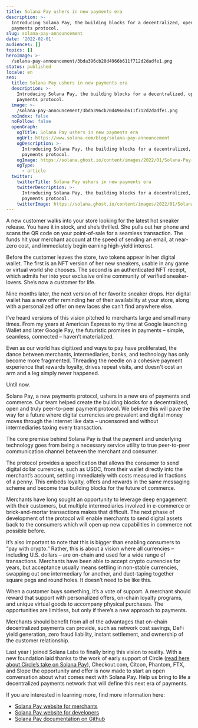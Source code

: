 ```yaml
---
title: Solana Pay ushers in new payments era
description: >-
  Introducing Solana Pay, the building blocks for a decentralized, open, P2P
  payments protocol.
slug: solana-pay-announcement
date: '2022-02-01'
audiences: []
topics: []
heroImage: >-
  /solana-pay-announcement/3bda396cb20d4966b611f712d2dadfe1.png
status: published
locale: en
seo:
  title: Solana Pay ushers in new payments era
  description: >-
    Introducing Solana Pay, the building blocks for a decentralized, open, P2P
    payments protocol.
  image: >-
    /solana-pay-announcement/3bda396cb20d4966b611f712d2dadfe1.png
  noIndex: false
  noFollow: false
  openGraph:
    ogTitle: Solana Pay ushers in new payments era
    ogUrl: https://www.solana.com/blog/solana-pay-announcement
    ogDescription: >-
      Introducing Solana Pay, the building blocks for a decentralized, open, P2P
      payments protocol.
    ogImage: https://solana.ghost.io/content/images/2022/01/Solana-Pay-Share.png
    ogType:
      - article
  twitter:
    twitterTitle: Solana Pay ushers in new payments era
    twitterDescription: >-
      Introducing Solana Pay, the building blocks for a decentralized, open, P2P
      payments protocol.
    twitterImage: https://solana.ghost.io/content/images/2022/01/Solana-Pay-Share.png
---
```


A new customer walks into your store looking for the latest hot sneaker release. You have it in stock, and she’s thrilled. She pulls out her phone and scans the QR code on your point-of-sale for a seamless transaction. The funds hit your merchant account at the speed of sending an email, at near-zero cost, and immediately begin earning high-yield interest.

Before the customer leaves the store, two tokens appear in her digital wallet. The first is an NFT version of her new sneakers, usable in any game or virtual world she chooses. The second is an authenticated NFT receipt, which admits her into your exclusive online community of verified sneaker-lovers. She’s now a customer for life.

Nine months later, the next version of her favorite sneaker drops. Her digital wallet has a new offer reminding her of their availability at your store, along with a personalized offer on new laces she can’t find anywhere else.

I’ve heard versions of this vision pitched to merchants large and small many times. From my years at American Express to my time at Google launching Wallet and later Google Pay, the futuristic promises in payments – simple, seamless, connected – haven’t materialized.

Even as our world has digitized and ways to pay have proliferated, the dance between merchants, intermediaries, banks, and technology has only become more fragmented. Threading the needle on a cohesive payment experience that rewards loyalty, drives repeat visits, and doesn't cost an arm and a leg simply never happened.

Until now.

Solana Pay, a new payments protocol, ushers in a new era of payments and commerce. Our team helped create the building blocks for a decentralized, open and truly peer-to-peer payment protocol. We believe this will pave the way for a future where digital currencies are prevalent and digital money moves through the internet like data – uncensored and without intermediaries taxing every transaction.

The core premise behind Solana Pay is that the payment and underlying technology goes from being a necessary service utility to true peer-to-peer communication channel between the merchant and consumer.

The protocol provides a specification that allows the consumer to send digital dollar currencies, such as USDC, from their wallet directly into the merchant’s account, settling immediately with costs measured in fractions of a penny. This embeds loyalty, offers and rewards in the same messaging scheme and become true building blocks for the future of commerce.

Merchants have long sought an opportunity to leverage deep engagement with their customers, but multiple intermediaries involved in e-commerce or brick-and-mortar transactions makes that difficult. The next phase of development of the protocol will enable merchants to send digital assets back to the consumers which will open up new capabilities in commerce not possible before.

It’s also important to note that this is bigger than enabling consumers to “pay with crypto.” Rather, this is about a vision where all currencies – including U.S. dollars – are on-chain and used for a wide range of transactions. Merchants have been able to accept crypto currencies for years, but acceptance usually means settling in non-stable currencies, swapping out one intermediary for another, and duct-taping together square pegs and round holes. It doesn’t need to be like this.

When a customer buys something, it’s a vote of support. A merchant should reward that support with personalized offers, on-chain loyalty programs, and unique virtual goods to accompany physical purchases. The opportunities are limitless, but only if there’s a new approach to payments.

Merchants should benefit from all of the advantages that on-chain decentralized payments can provide, such as network cost savings, DeFi yield generation, zero fraud liability, instant settlement, and ownership of the customer relationship.

Last year I joined Solana Labs to finally bring this vision to reality. With a new foundation laid thanks to the work of early support of Circle ([read here about Circle’s take on Solana Pay](https://www.circle.com/blog/solana-pay?ref=solana.ghost.io)), Checkout.com, Citcon, Phantom, FTX, and Slope the opportunity and offer is now made to start an open conversation about what comes next with Solana Pay. Help us bring to life a decentralized payments network that will define this next era of payments.

If you are interested in learning more, find more information here:

-   [Solana Pay website for merchants](http://solana.com/solana-pay?ref=solana.ghost.io)
-   [Solana Pay website for developers](http://solana.com/developers/payments?ref=solana.ghost.io)
-   [Solana Pay documentation on Github](https://github.com/solana-labs/solana-pay?ref=solana.ghost.io)

